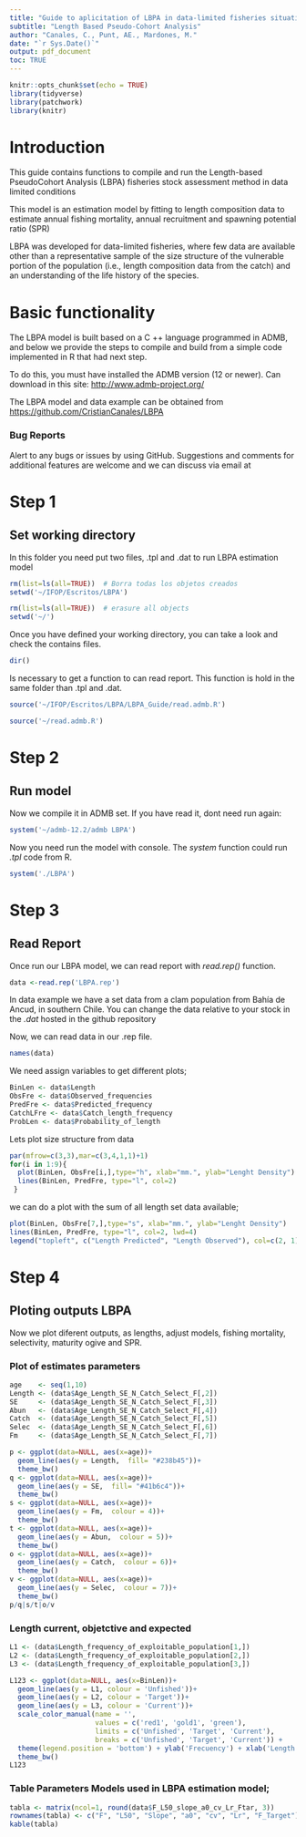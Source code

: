 ```yaml
---
title: "Guide to aplicitation of LBPA in data-limited fisheries situations"
subtitle: "Length Based Pseudo-Cohort Analysis"
author: "Canales, C., Punt, AE., Mardones, M."
date: "`r Sys.Date()`"
output: pdf_document
toc: TRUE
---
```


```r
knitr::opts_chunk$set(echo = TRUE)
library(tidyverse)
library(patchwork)
library(knitr)
```

\pagebreak

# Introduction

This guide contains functions to compile and run the Length-based PseudoCohort Analysis (LBPA) fisheries stock assessment method in data limited conditions

This model is an estimation model by fitting to length composition data to estimate annual fishing mortality, annual recruitment and spawning potential ratio (SPR)

LBPA was developed for data-limited fisheries, where few data are available other than a representative sample of the size structure of the vulnerable portion of the population (i.e., length composition data from the catch) and an understanding of the life history of the species.

# Basic functionality

The LBPA model is built based on a C ++ language programmed in ADMB, and below we provide the steps to compile and build from a simple code implemented in R that had next step.

To do this, you must have installed the ADMB version (12 or newer). Can download in this site: <http://www.admb-project.org/>

The LBPA model and data example can be obtained from <https://github.com/CristianCanales/LBPA>


### Bug Reports
Alert to any bugs or issues by using GitHub. Suggestions and comments for additional features are welcome and we can discuss via email at

# Step 1

## Set working directory

In this folder you need put two files, .tpl and .dat to run LBPA estimation model 

```r
rm(list=ls(all=TRUE))  # Borra todas los objetos creados
setwd('~/IFOP/Escritos/LBPA')
```

```r
rm(list=ls(all=TRUE))  # erasure all objects
setwd('~/')
```

Once you have defined your working directory, you can take a look and check the contains files.

```r
dir()
```

Is necessary to get a function to can read report. This function is hold in the same folder than .tpl and .dat.

```r
source('~/IFOP/Escritos/LBPA/LBPA_Guide/read.admb.R')
```

```r
source('~/read.admb.R')
```

# Step 2

## Run model

Now we compile it in ADMB set. If you have read it, dont need run again:

```r
system('~/admb-12.2/admb LBPA')
```

Now you need run the model with console. The *system* function could run *.tpl* code from R.

```r
system('./LBPA')
```

\pagebreak

# Step 3

## Read Report

Once run our LBPA model, we can read report with *read.rep()* function.
```r
data <-read.rep('LBPA.rep')
```

In data example we have a set data from a clam  population from Bahía de Ancud, in southern Chile. You can change the data relative to your stock in the *.dat* hosted in the github repository

Now, we can read data in our .rep file.

```r
names(data)
```

We need assign variables to get different plots;

```r
BinLen <- data$Length
ObsFre <- data$Observed_frequencies  
PredFre <- data$Predicted_frequency 
CatchLFre <- data$Catch_length_frequency 
ProbLen <- data$Probability_of_length
```

Lets plot size structure from data

```r
par(mfrow=c(3,3),mar=c(3,4,1,1)+1)
for(i in 1:9){
  plot(BinLen, ObsFre[i,],type="h", xlab="mm.", ylab="Lenght Density") 
  lines(BinLen, PredFre, type="l", col=2)
 }

```

\pagebreak

we can do a plot with the sum of all length set data available;

```r
plot(BinLen, ObsFre[7,],type="s", xlab="mm.", ylab="Lenght Density")
lines(BinLen, PredFre, type="l", col=2, lwd=4)
legend("topleft", c("Length Predicted", "Length Observed"), col=c(2, 1), lwd =c(1.5, 1.5), lty=c(1,1), bty="n", cex=0.8)
```

\pagebreak
# Step 4

## Ploting outputs LBPA

Now we plot diferent outputs, as lengths, adjust models, fishing mortality, selectivity, maturity ogive and SPR.


### Plot of estimates parameters

```r
age    <- seq(1,10)
Length <- (data$Age_Length_SE_N_Catch_Select_F[,2])
SE     <- (data$Age_Length_SE_N_Catch_Select_F[,3])
Abun   <- (data$Age_Length_SE_N_Catch_Select_F[,4])
Catch  <- (data$Age_Length_SE_N_Catch_Select_F[,5])
Selec  <- (data$Age_Length_SE_N_Catch_Select_F[,6])
Fm     <- (data$Age_Length_SE_N_Catch_Select_F[,7])
```


```r
p <- ggplot(data=NULL, aes(x=age))+
  geom_line(aes(y = Length,  fill= "#238b45"))+
  theme_bw()
q <- ggplot(data=NULL, aes(x=age))+
  geom_line(aes(y = SE,  fill= "#41b6c4"))+
  theme_bw()
s <- ggplot(data=NULL, aes(x=age))+
  geom_line(aes(y = Fm,  colour = 4))+
  theme_bw()
t <- ggplot(data=NULL, aes(x=age))+
  geom_line(aes(y = Abun,  colour = 5))+
  theme_bw()
o <- ggplot(data=NULL, aes(x=age))+
  geom_line(aes(y = Catch,  colour = 6))+
  theme_bw()
v <- ggplot(data=NULL, aes(x=age))+
  geom_line(aes(y = Selec,  colour = 7))+
  theme_bw()
p/q|s/t|o/v
```

\pagebreak

###  Length current, objetctive and expected

```r
L1 <- (data$Length_frequency_of_exploitable_population[1,])
L2 <- (data$Length_frequency_of_exploitable_population[2,])
L3 <- (data$Length_frequency_of_exploitable_population[3,])
```


```r
L123 <- ggplot(data=NULL, aes(x=BinLen))+
  geom_line(aes(y = L1, colour = 'Unfished'))+
  geom_line(aes(y = L2, colour = 'Target'))+
  geom_line(aes(y = L3, colour = 'Current'))+
  scale_color_manual(name = '',
                     values = c('red1', 'gold1', 'green'),
                     limits = c('Unfished', 'Target', 'Current'),
                     breaks = c('Unfished', 'Target', 'Current')) +
  theme(legend.position = 'bottom') + ylab('Frecuency') + xlab('Length (mm.)') +
  theme_bw()
L123
```

### Table Parameters Models used in LBPA estimation model;

```r
tabla <- matrix(ncol=1, round(data$F_L50_slope_a0_cv_Lr_Ftar, 3))
rownames(tabla) <- c("F", "L50", "Slope", "a0", "cv", "Lr", "F_Target")
kable(tabla)
```


